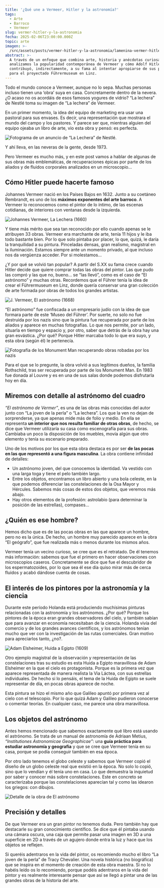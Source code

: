 ```yaml
---
title: '¿Qué une a Vermeer, Hitler y la astronomía?'
tags:
  - Arte
  - Barroco
  - Vermeer
slug: vermer-hitler-y-la-astronomia
fecha: 2025-02-06T23:00:00.000Z
topic: arte
imagen: >-
  /src/assets/posts/vermer-hitler-y-la-astronomia/lamenina-vermer-hitler-y-la-astronomia-thumbnail.webp
abstract: >-
  A través de un enfoque que combina arte, historia y anécdotas curiosas,
  analizamos la popularidad contemporánea de Vermeer y cómo Adolf Hitler
  contribuyó, indirectamente, a su fama al intentar apropiarse de sus pinturas
  para el proyectado Führermuseum en Linz.
---
```


Todo el mundo conoce a Vermeer, aunque no lo sepa. Muchas personas incluso tienen una ‘obra’ suya en casa. Concretamente dentro de la nevera. ¿O acaso no os acordáis de esos famosos yogures de vidrio? “La lechera” de Nestlé toma su imagen de “La lechera” de Vermeer.

En un primer momento, la idea del equipo de marketing era usar una pastoral para sus envases. Es decir, una representación que mostrara el mundo del campo y los pastores. Y parece ser que, mientras alguien del equipo ojeaba un libro de arte, vio esta obra y pensó: es perfecta.

![Fotograma de un anuncio de “La Lechera” de Nestlé.](/src/assets/posts/vermer-hitler-y-la-astronomia/lamenina-vermer-hitler-y-la-astronomia-la-lechera-anuncio.avif "Fotograma de un anuncio de “La Lechera” de Nestlé.")

Y ahí lleva, en las neveras de la gente, desde 1973.

Pero Vermeer es mucho más, y en este post vamos a hablar de algunas de sus obras más emblemáticas, de recuperaciones épicas por parte de los aliados y de fluidos corporales analizados en un microscopio...

## Cómo Hitler puede hacerte famoso

Johannes Vermeer nació en los Países Bajos en 1632. Junto a su coetáneo Rembrandt, es uno de los **máximos exponentes del arte barroco**. A Vermeer lo reconocemos como el pintor de lo íntimo, de las escenas cotidianas, de interiores con ventanas desde la izquierda.

![Johannes Vermeer, La Lechera (1660)](/src/assets/posts/vermer-hitler-y-la-astronomia/lamenina-vermer-hitler-y-la-astronomia-la-lechera.avif "Johannes Vermeer, La Lechera (1660)")

Y tiene más mérito que sea tan reconocido por ello cuando apenas se le atribuyen 33 obras. Vermeer era marchante de arte, tenía 11 hijos y le iba todo bastante bien. Por lo que solo pintaba por placer, lo que, quizá, le daría la tranquilidad a su pintura. Pinceladas densas, gran realismo, magistral en la iluminación. Estamos siempre ante un momento privado, al que incluso nos da vergüenza acceder. Por si molestamos...

¿Y por qué se volvió tan popular? A partir del S.XX su fama crece cuando Hitler decide que quiere comprar todas las obras del pintor. Las que pudo las compró y las que no, bueno… se “las llevó”, como es el caso de “El astrónomo” y muchas otras. Recordemos que el Führer tenía la idea de crear el Führermuseum en Linz, donde quería conservar una gran colección de arte formada por obras de todos los grandes artistas.

![J. Vermeer, El astrónomo (1668)](/src/assets/posts/vermer-hitler-y-la-astronomia/lamenina-vermer-hitler-y-la-astronomia-el-astronomo.avif "J. Vermeer, El astrónomo (1668)")

“El astrónomo” fue confiscada a un empresario judío con la idea de que formara parte de este ‘Museo del Führer’. Por suerte, no solo no fue destruida por los nazis sino que la pintura fue recuperada por parte de los aliados y aparece en muchas fotografías. Lo que nos permite, por un lado, situarla en tiempo y espacio y, por otro, saber que detrás de la obra hay una gran esvástica. ¿Por qué? Porque Hitler marcaba todo lo que era suyo, y esta obra (según él) le pertenecía.

![Fotografía de los Monument Man recuperando obras robadas por los nazis](/src/assets/posts/vermer-hitler-y-la-astronomia/lamenina-vermer-hitler-y-la-astronomia-thumbnail.webp "Fotografía de los Monument Man recuperando obras robadas por los nazis")

Para el que se lo pregunte, la obra volvió a sus legítimos dueños, la familia Rothschild, tras ser recuperada por parte de los Monument Man. En 1983 fue donada al Louvre y es en una de sus salas donde podemos disfrutarla hoy en día.

## Miremos con detalle al astrónomo del cuadro

*“El astrónomo de Vermer”*, es una de las obras más conocidas del autor junto con “La joven de la perla” o “La lechera”. Los que la ven no dejan de sorprenderse, ya que apenas mide más de folio y medio. En ella se representa **un interior que nos resulta familiar de otras obras**, de hecho, se dice que Vermeer utilizaría su casa como escenografía para sus obras. Cambiaba un poco la disposición de los muebles, movía algún que otro elemento y tenía su escenario preparado.

Uno de los motivos por los que esta obra destaca es por ser **de las pocas en las que representó a una figura masculina**. La obra contiene infinidad de detalles:

* Un astrónomo joven, del que conocemos la identidad. Va vestido con una larga toga y tiene el pelo también largo.
* Entre los objetos, encontramos un libro abierto y una bola celeste, en la que podemos diferenciar las constelaciones de la Osa Mayor y Hércules. Sabemos más cosas de estos dos objetos, que veremos más abajo.
* Hay otros elementos de la profesión: astrolabio (para determinar la posición de las estrellas), compases…

## ¿Quién es ese hombre?

Hemos dicho que es de las pocas obras en las que aparece un hombre, pero no es la única. De hecho, un hombre muy parecido aparece en la obra “El geógrafo”, que fue realizada más o menos durante los mismos años.

Vermeer tenía un vecino curioso, se cree que es el retratado. De él tenemos más información: sabemos que fue el primero en hacer observaciones con microscopios caseros. Concretamente se dice que fue el descubridor de los espermatozoides, por lo que sea él ese día quiso mirar más de cerca fluidos y acabó dándose cuenta de cosas.

## El interés de los pintores por la astronomía y la ciencia

Durante este período Holanda está produciendo muchísimas pinturas relacionadas con la astronomía y los astrónomos. ¿Por qué? Porque los pintores de la época eran grandes observadores del cielo, y también sabían que para avanzar en economía necesitaban de la ciencia. Holanda vivía del comercio y de los grandes avances científicos, y los astrónomos tenían mucho que ver con la investigación de las rutas comerciales. Gran motivo para apreciarlos tanto, ¿no?.

![Adam Elsheimer, Huida a Egipto (1609)](/src/assets/posts/vermer-hitler-y-la-astronomia/lamenina-vermer-hitler-y-la-astronomia-huida-a-egipto.avif "Adam Elsheimer, Huida a Egipto (1609)")

Otro ejemplo magistral de la observación y representación de las constelaciones tras su estudio es esta Huida a Egipto maravillosa de Adam Elsheimer en la que el cielo es protagonista. Porque es la primera vez que aparece representada de manera realista la Via Láctea, con sus estrellas individuales. De hecho si lo pensáis, el tema de la Huida de Egipto se suele representar de día, en pocas obras aparece de noche.

Esta pintura se hizo el mismo año que Galileo apuntó por primera vez al cielo con el telescopio. Por lo que quizá Adam y Galileo pudieron conocerse o comentar teorías. En cualquier caso, me parece una obra maravillosa.

## Los objetos del astrónomo

Antes hemos mencionado que sabemos exactamente qué libro está usando el astrónomo. Se trata de un manual de astronomía de Adriaan Metius, *“Institutiones Astronomicae Geographicae”*: una **guía práctica para estudiar astronomía y geografia** y que se cree que Vermeer tenía en su casa, porque se podía conseguir también en esa época.

Por otro lado tenemos el globo celeste y sabemos que Vermeer copió el diseño de un globo celeste real que existió en la época. No solo lo copió, sino que lo vendían y él tenía uno en casa. Lo que demuestra la inquietud por saber y conocer más sobre constelaciones. Este en concreto se caracterizaba porque las constelaciones aparecían tal y como las idearon los griegos: con dibujos.

![Detalle de la obra de El astrónomo](/src/assets/posts/vermer-hitler-y-la-astronomia/lamenina-vermer-hitler-y-la-astronomia-detalle-globo.avif "Detalle de la obra de El astrónomo")

## Precisión y detalles

De que Vermeer era un gran pintor no tenemos duda. Pero también hay que destacarle su gran conocimiento científico. Se dice que él pintaba usando una cámara oscura, una caja que permite pasar una imagen en 3D a una superficie en 2D a través de un agujero donde entra la luz y hace que los objetos se reflejen.

Si queréis adentraros en la vida del pintor, os recomiendo mucho el libro “La joven de la perla” de Tracy Chevalier. Una novela histórica (no biográfica) que se inspira en el momento de creación de esta obra maestra. Si no lo habéis leído os lo recomiendo, porque podéis adentraros en la vida del pintor y es realmente interesante pensar que así se llegó a pintar una de las grandes obras  de la historia del arte.
